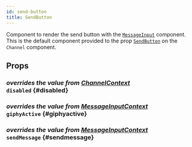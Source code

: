 ```yaml
---
id: send-button
title: SendButton
---
```



Component to render the send button with the [`MessageInput`](../message-input-components/message-input.mdx) component.
This is the default component provided to the prop [`SendButton`](../../channel#sendbutton) on the `Channel` component.

## Props

### <div class="label description">_overrides the value from [ChannelContext](../../../ui-components/contexts/channel-context#disabled)_</div> `disabled` {#disabled}

<Disabled />

### <div class="label description">_overrides the value from [MessageInputContext](../../../ui-components/contexts/message-input-context#giphyactive)_</div> `giphyActive` {#giphyactive}

<GiphyActive />

### <div class="label description">_overrides the value from [MessageInputContext](../../../ui-components/contexts/message-input-context#sendmessage)_</div> `sendMessage` {#sendmessage}

<SendMessage />
